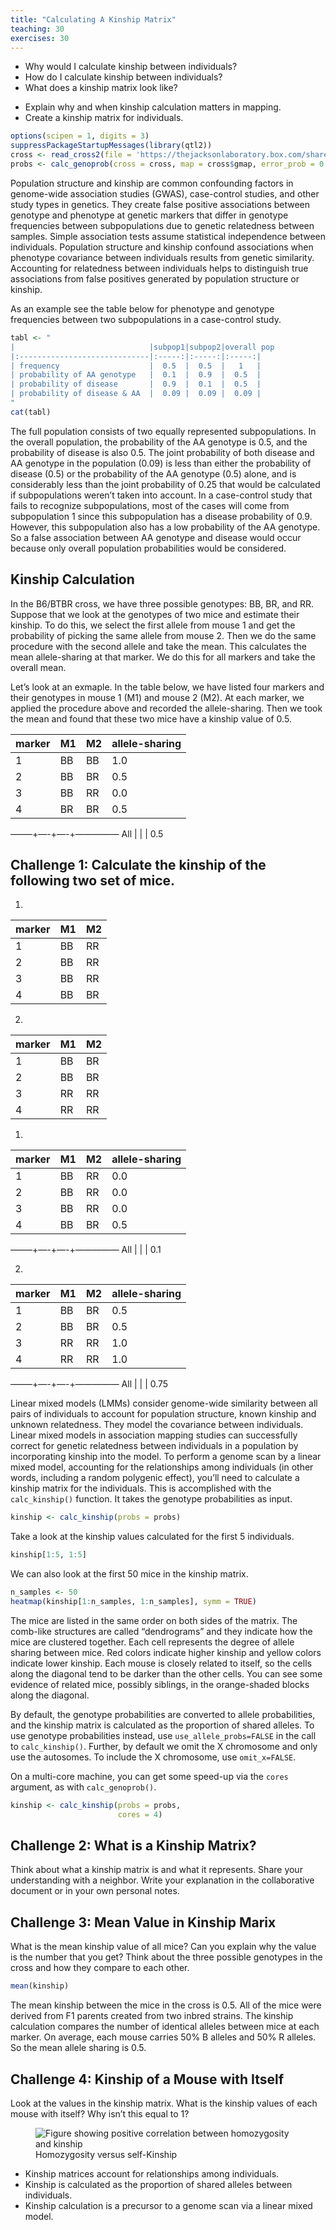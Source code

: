 ```yaml
---
title: "Calculating A Kinship Matrix"
teaching: 30
exercises: 30
---
```


:::::::::::::::::::::::::::::::::::::: questions 

- Why would I calculate kinship between individuals?
- How do I calculate kinship between individuals?
- What does a kinship matrix look like?

::::::::::::::::::::::::::::::::::::::::::::::::

::::::::::::::::::::::::::::::::::::: objectives

- Explain why and when kinship calculation matters in mapping.
- Create a kinship matrix for individuals.

::::::::::::::::::::::::::::::::::::::::::::::::

```r
options(scipen = 1, digits = 3)
suppressPackageStartupMessages(library(qtl2))
cross <- read_cross2(file = 'https://thejacksonlaboratory.box.com/shared/static/svw7ivp5hhmd7vb8fy26tc53h7r85wez.zip')
probs <- calc_genoprob(cross = cross, map = cross$gmap, error_prob = 0.002)
```

Population structure and kinship are common confounding factors in genome-wide 
association studies (GWAS), case-control studies, and other study types in 
genetics. They create false positive associations between genotype and phenotype 
at genetic markers that differ in genotype frequencies between subpopulations 
due to genetic relatedness between samples. Simple association tests assume 
statistical independence between individuals. Population structure and kinship 
confound associations when phenotype covariance between individuals results from 
genetic similarity. Accounting for relatedness between individuals helps to 
distinguish true associations from false positives generated by population 
structure or kinship. 

As an example see the table below for phenotype and genotype frequencies between 
two subpopulations in a case-control study.

```r
tabl <- "
|                              |subpop1|subpop2|overall pop
|:-----------------------------|:-----:|:-----:|:-----:|
| frequency                    |  0.5  |  0.5  |   1   |
| probability of AA genotype   |  0.1  |  0.9  |  0.5  |
| probability of disease       |  0.9  |  0.1  |  0.5  |
| probability of disease & AA  |  0.09 |  0.09 |  0.09 |
"
cat(tabl) 
```

The full population consists of two equally represented subpopulations. In the 
overall population, the probability of the AA genotype is 0.5, and the 
probability of disease is also 0.5. The joint probability of both disease and AA 
genotype in the population (0.09) is less than either the probability of disease 
(0.5) or the probability of the AA genotype (0.5) alone, and is considerably 
less than the joint probability of 0.25 that would be calculated if 
subpopulations weren't taken into account. In a case-control study that fails to 
recognize subpopulations, most of the cases will come from subpopulation 1 since 
this subpopulation has a disease probability of 0.9. However, this subpopulation 
also has a low probability of the AA genotype. So a false association between AA 
genotype and disease would occur because only overall population probabilities 
would be considered.

## Kinship Calculation

In the B6/BTBR cross, we have three possible genotypes: BB, BR, and RR. Suppose
that we look at the genotypes of two mice and estimate their kinship. To do 
this, we select the first allele from mouse 1 and get the probability of 
picking the same allele from mouse 2. Then we do the same procedure with the 
second allele and take the mean. This calculates the mean allele-sharing at
that marker. We do this for all markers and take the overall mean.

Let's look at an exmaple. In the table below, we have listed four markers and
their genotypes in mouse 1 (M1) and mouse 2 (M2). At each marker, we applied
the procedure above and recorded the allele-sharing. Then we took the mean and
found that these two mice have a kinship value of 0.5.

 marker | M1 | M2 | allele-sharing
--------+----+----+---------------
    1   | BB | BB |  1.0
    2   | BB | BR |  0.5
    3   | BB | RR |  0.0
    4   | BR | BR |  0.5
--------+----+----+---------------
   All  |    |    |  0.5

::::::::::::::::::::::::::::::::::::: challenge 

## Challenge 1: Calculate the kinship of the following two set of mice.

1.  

 marker | M1 | M2 
--------+----+----
    1   | BB | RR 
    2   | BB | RR 
    3   | BB | RR 
    4   | BB | BR 

2.  

 marker | M1 | M2 
--------+----+----
    1   | BB | BR 
    2   | BB | BR 
    3   | RR | RR 
    4   | RR | RR 


:::::::::::::::::::::::: solution 

1.  

 marker | M1 | M2 | allele-sharing
--------+----+----+----------------
    1   | BB | RR |  0.0
    2   | BB | RR |  0.0
    3   | BB | RR |  0.0
    4   | BB | BR |  0.5
--------+----+----+---------------
   All  |    |    |  0.1
   
2.  

 marker | M1 | M2 | allele-sharing
--------+----+----+---------------
    1   | BB | BR | 0.5
    2   | BB | BR | 0.5
    3   | RR | RR | 1.0
    4   | RR | RR | 1.0
--------+----+----+---------------
   All  |    |    | 0.75 

:::::::::::::::::::::::::::::::::
:::::::::::::::::::::::::::::::::::::::::::::::


Linear mixed models (LMMs) consider genome-wide similarity between all pairs of 
individuals to account for population structure, known kinship and unknown 
relatedness. They model the covariance between individuals. Linear mixed models 
in association mapping studies can successfully correct for genetic relatedness 
between individuals in a population by incorporating kinship into the model. To 
perform a genome scan by a linear mixed model, accounting for the relationships 
among individuals (in other words, including a random polygenic effect), you'll 
need to calculate a kinship matrix for the individuals. This is accomplished 
with the `calc_kinship()` function. It takes the genotype probabilities as 
input.

```r
kinship <- calc_kinship(probs = probs)
```

Take a look at the kinship values calculated for the first 5 individuals.

```r
kinship[1:5, 1:5]
```

We can also look at the first 50 mice in the kinship matrix.

```r
n_samples <- 50
heatmap(kinship[1:n_samples, 1:n_samples], symm = TRUE)
```

The mice are listed in the same order on both sides of the matrix. The comb-like 
structures are called "dendrograms" and they indicate how the mice are clustered 
together. Each cell represents the degree of allele sharing between mice. Red 
colors indicate higher kinship and yellow colors indicate lower kinship. Each 
mouse is closely related to itself, so the cells along the diagonal tend to be 
darker than the other cells. You can see some evidence of related mice, possibly 
siblings, in the orange-shaded blocks along the diagonal.

By default, the genotype probabilities are converted to allele probabilities, 
and the kinship matrix is calculated as the proportion of shared alleles. To use 
genotype probabilities instead, use `use_allele_probs=FALSE` in the call to 
`calc_kinship()`. Further, by default we omit the X chromosome and only use the 
autosomes. To include the X chromosome, use `omit_x=FALSE`.

On a multi-core machine, you can get some speed-up via the `cores` argument, as 
with `calc_genoprob()`.

```r
kinship <- calc_kinship(probs = probs, 
                        cores = 4)
```

::::::::::::::::::::::::::::::::::::: challenge 

## Challenge 2: What is a Kinship Matrix?

Think about what a kinship matrix is and what it represents. Share your 
understanding with a neighbor. Write your explanation in the collaborative 
document or in your own personal notes.

:::::::::::::::::::::::: solution 

:::::::::::::::::::::::::::::::::

## Challenge 3: Mean Value in Kinship Marix

What is the mean kinship value of all mice? Can you explain why the value is
the number that you get? Think about the three possible genotypes in the cross
and how they compare to each other.

:::::::::::::::::::::::: solution 

```r
mean(kinship)
```

The mean kinship between the mice in the cross is 0.5. All of the mice were 
derived from F1 parents created from two inbred strains. The kinship calculation
compares the number of identical alleles between mice at each marker. On 
average, each mouse carries 50% B alleles and 50% R alleles. So the mean allele
sharing is 0.5.

:::::::::::::::::::::::::::::::::

## Challenge 4: Kinship of a Mouse with Itself

Look at the values in the kinship matrix. What is the kinship values of each
mouse with itself? Why isn't this equal to 1?

:::::::::::::::::::::::: solution 



![Homozygosity versus self-Kinship](fig/homozyg_vs_kinship.png){alt="Figure showing positive correlation between homozygosity and kinship"}


:::::::::::::::::::::::::::::::::
::::::::::::::::::::::::::::::::::::::::::::::::


::::::::::::::::::::::::::::::::::::: keypoints 

- Kinship matrices account for relationships among individuals.
- Kinship is calculated as the proportion of shared alleles between 
individuals.
- Kinship calculation is a precursor to a genome scan via a linear mixed 
model.

::::::::::::::::::::::::::::::::::::::::::::::::

